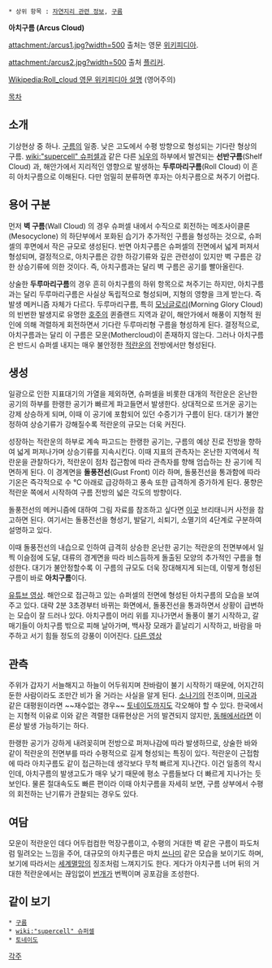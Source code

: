  * 상위 항목 : [[자연지리 관련 정보]], [[구름]]

'''아치구름 (Arcus Cloud)'''

attachment:/arcus1.jpg?width=500
출처는 영문 [[위키피디아]].

attachment:/arcus2.jpg?width=500
출처 [[플리커]].

[[Wikipedia:Roll_cloud 영문 위키피디아 설명]] (영어주의)

[[목차]]

== 소개 ==
기상현상 중 하나. [[구름]]의 일종. 낮은 고도에서 수평 방향으로 형성되는 기다란 형상의 구름. [[wiki:"supercell" 슈퍼셀]]과 같은 다른 [[뇌우]]의 하부에서 발견되는 '''선반구름'''(Shelf Cloud) 과, 해안가에서 지리적인 영향으로 발생하는 '''두루마리구름'''(Roll Cloud) 이 흔히 아치구름으로 이해된다. 다만 엄밀히 분류하면 후자는 아치구름으로 쳐주기 어렵다.

== 용어 구분 ==
먼저 '''벽 구름'''(Wall Cloud) 의 경우 슈퍼셀 내에서 수직으로 회전하는 메조사이클론(Mesocyclone) 의 하단부에서 포화된 습기가 추가적인 구름을 형성하는 것으로, 슈퍼셀의 후면에서 작은 규모로 생성된다. 반면 아치구름은 슈퍼셀의 전면에서 넓게 퍼져서 형성되며, 결정적으로, 아치구름은 강한 하강기류와 깊은 관련성이 있지만 벽 구름은 강한 상승기류에 의한 것이다. 즉, 아치구름과는 달리 벽 구름은 공기를 빨아올린다.

상술한 '''두루마리구름'''의 경우 흔히 아치구름의 하위 항목으로 쳐주기는 하지만, 아치구름과는 달리 두루마리구름은 사실상 독립적으로 형성되며, 지형의 영향을 크게 받는다. 즉 발생 메커니즘 자체가 다르다. 두루마리구름, 특히 [[모닝글로리]](Morning Glory Cloud) 의 빈번한 발생지로 유명한 [[호주]]의 퀸즐랜드 지역과 같이, 해안가에서 해풍이 지형적 원인에 의해 격렬하게 회전하면서 기다란 두루마리형 구름을 형성하게 된다. 결정적으로, 아치구름과는 달리 이 구름은 모운(Mothercloud)이 존재하지 않는다. 그러나 아치구름은 반드시 슈퍼셀 내지는 매우 불안정한 [[적란운]]의 전방에서만 형성된다.

== 생성 ==
일광으로 인한 지표대기의 가열을 제외하면, 슈퍼셀을 비롯한 대개의 적란운은 온난한 공기의 하부를 한랭한 공기가 빠르게 파고들면서 발생한다. 상대적으로 뜨거운 공기는 강제 상승하게 되며, 이때 이 공기에 포함되어 있던 수증기가 구름이 된다. 대기가 불안정하여 상승기류가 강해질수록 적란운의 규모는 더욱 커진다.

성장하는 적란운의 하부로 계속 파고드는 한랭한 공기는, 구름의 예상 진로 전방을 향하여 넓게 퍼져나가며 상승기류를 지속시킨다. 이때 지표의 관측자는 온난한 지역에서 적란운을 관찰하다가, 적란운이 점차 접근함에 따라 관측자를 향해 엄습하는 찬 공기에 직면하게 된다. 이 경계면을 '''돌풍전선'''(Gust Front) 이라 하며, 돌풍전선을 통과함에 따라 기온은 즉각적으로 수 ℃ 아래로 급강하하고 풍속 또한 급격하게 증가하게 된다. 풍향은 적란운 쪽에서 시작하여 구름 전방의 넓은 각도의 방향이다.

돌풍전선의 메커니즘에 대하여 그림 자료를 참조하고 싶다면 [http://www.britannica.com/EBchecked/media/19393/ 이곳] 브리태니커 사전을 참고하면 된다. 여기서는 돌풍전선을 형성기, 발달기, 쇠퇴기, 소멸기의 4단계로 구분하여 설명하고 있다.

이때 돌풍전선의 내습으로 인하여 급격히 상승한 온난한 공기는 적란운의 전면부에서 일찍 이슬점에 도달, 대류의 경계면을 따라 비스듬하게 돌출된 모양의 추가적인 구름을 형성한다. 대기가 불안정할수록 이 구름의 규모도 더욱 장대해지게 되는데, 이렇게 형성된 구름이 바로 '''아치구름'''이다.

[http://www.youtube.com/watch?v=mOVwlfrKN2g&feature=player_embedded/ 유튜브 영상]. 해안으로 접근하고 있는 슈퍼셀의 전면에 형성된 아치구름의 모습을 보여주고 있다. 대략 2분 3초경부터 바뀌는 화면에서, 돌풍전선을 통과하면서 상황이 급변하는 모습이 잘 드러나 있다. 아치구름이 머리 위를 지나가면서 돌풍이 불기 시작하고, 갈매기들이 아치구름 밖으로 피해 날아가며, 백사장 모래가 흩날리기 시작하고, 바람을 마주하고 서기 힘들 정도의 강풍이 이어진다. [http://www.youtube.com/watch?v=ziH44lNiBvA 다른 영상]

== 관측 ==
주위가 갑자기 서늘해지고 하늘이 어두워지며 찬바람이 불기 시작하기 때문에, 어지간히 둔한 사람이라도 조만간 비가 올 거라는 사실을 알게 된다. [[소나기]]의 전조이며, [[미국]]과 같은 대평원이라면 ~~재수없는 경우~~ [[토네이도]]까지도 각오해야 할 수 있다. 한국에서는 지형적 이유로 이와 같은 격렬한 대류현상은 거의 발견되지 않지만, [[동해]]에서라면 이론상 발생 가능하기는 하다.

한랭한 공기가 강하게 내려꽂히며 전방으로 퍼져나감에 따라 발생하므로, 상술한 바와 같이 적란운의 전면부를 따라 수평적으로 길게 형성되는 특징이 있다. 적란운이 근접함에 따라 아치구름도 같이 접근하는데 생각보다 무척 빠르게 지나간다. 이건 일종의 착시인데, 아치구름의 발생고도가 매우 낮기 때문에 평소 구름들보다 더 빠르게 지나가는 듯 보인다. 물론 절대속도도 빠른 편이라 이때 아치구름을 자세히 보면, 구름 상부에서 수평의 회전하는 난기류가 관찰되는 경우도 있다.

== 여담 ==
모운이 적란운인 데다 어두컴컴한 먹장구름이고, 수평의 거대한 벽 같은 구름이 파도처럼 밀려오는 느낌을 주어, 대규모의 아치구름은 마치 [[쓰나미]] 같은 모습을 보이기도 하며, 보기에 따라서는 [[세계멸망]]의 징조처럼 느껴지기도 한다. 게다가 아치구름 너머 뒤의 거대한 적란운에서는 끊임없이 [[번개]]가 번쩍이며 공포감을 조성한다.

== 같이 보기 ==
 * [[구름]]
 * [[wiki:"supercell" 슈퍼셀]]
 * [[토네이도]]

[[각주]]
